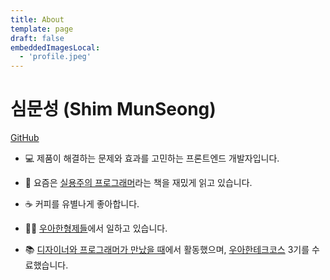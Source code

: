 ```yaml
---
title: About
template: page
draft: false
embeddedImagesLocal:
  - 'profile.jpeg'
---
```



<GatsbyImage alt="심문성" image={getImage(props.localImages[0])} className="mb-8" />

# 심문성 (Shim MunSeong)

[GitHub](https://github.com/Puterism)

- 💻 제품이 해결하는 문제와 효과를 고민하는 프론트엔드 개발자입니다.

- 📘 요즘은 [실용주의 프로그래머](https://product.kyobobook.co.kr/detail/S000001033128)라는 책을 재밌게 읽고 있습니다.

- ☕ 커피를 유별나게 좋아합니다.

- 🧑‍💻 [우아한형제들](https://www.woowahan.com)에서 일하고 있습니다.

- 📚 [디자이너와 프로그래머가 만났을 때](https://www.depromeet.com)에서 활동했으며, [우아한테크코스](https://woowacourse.github.io) 3기를 수료했습니다.
